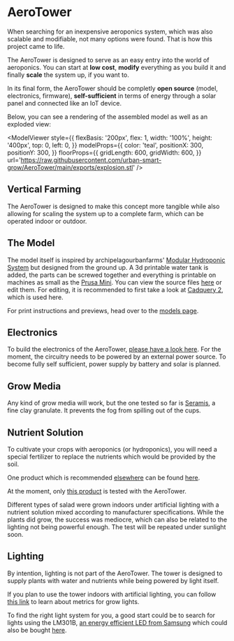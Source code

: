 
<Head>
  <title>AeroTower</title>
</Head>

# AeroTower

When searching for an inexpensive aeroponics system, which was also scalable and modifiable, not many options were found. That is how this project came to life.

The AeroTower is designed to serve as an easy entry into the world of aeroponics. You can start at **low cost**, **modify** everything as you build it and finally **scale** the system up, if you want to.

In its final form, the AeroTower should be completly **open source** (model, electronics, firmware), **self-sufficient** in terms of energy through a solar panel and connected like an IoT device.

Below, you can see a rendering of the assembled model as well as an exploded view:

<div style={{display: 'flex', flexWrap: 'wrap'}}>
  <ModelViewer
    style={{
      flexBasis: '200px',
      flex: 1,
      width: '100%',
      height: '400px',
      top: 0,
      left: 0,
    }}
    url='https://raw.githubusercontent.com/urban-smart-grow/AeroTower/main/exports/assembly.stl'
  />

  <ModelViewer
    style={{
      flexBasis: '200px',
      flex: 1,
      width: '100%',
      height: '400px',
      top: 0,
      left: 0,
    }}
    modelProps={{
      color: 'teal',
      positionX: 300,
      positionY: 300,
    }}
    floorProps={{
      gridLength: 600,
      gridWidth: 600,
    }}
    url='https://raw.githubusercontent.com/urban-smart-grow/AeroTower/main/exports/explosion.stl'
  />
</div>

## Vertical Farming

<VerticalFarming />

The AeroTower is designed to make this concept more tangible while also allowing for scaling the system up to a complete farm, which can be operated indoor or outdoor.

## The Model

The model itself is inspired by archipelagourbanfarms' [Modular Hydroponic System](https://www.thingiverse.com/thing:2403922) but designed from the ground up. A 3d printable water tank is added, the parts can be screwed together and everything is printable on machines as small as the [Prusa Mini](https://www.prusa3d.com/category/original-prusa-mini/). You can view the source files [here](https://github.com/mfillmer/3d-modelling/tree/master/smart_grow/aero_tower) or edit them. For editing, it is recommended to first take a look at [Cadquery 2](https://cadquery.readthedocs.io/en/latest/index.html), which is used here.

For print instructions and previews, head over to the [models page](./aerotower/models).

## Electronics

To build the electronics of the AeroTower, [please have a look here](aerotower/electronics).
For the moment, the circuitry needs to be powered by an external power source. To become fully self sufficient, power supply by battery and solar is planned.

## Grow Media

Any kind of grow media will work, but the one tested so far is [Seramis](https://www.seramis.com/), a fine clay granulate.
It prevents the fog from spilling out of the cups.

## Nutrient Solution

To cultivate your crops with aeroponics (or hydroponics), you will need a special fertilizer to replace the nutrients which would be provided by the soil.

One product which is recommended [elsewhere](https://www.nosoilsolutions.com/mix-three-part-nutrient-solution) can be found [here](https://www.amazon.com/General-Hydroponics-Flora-Bloom-Fertilizer/dp/B01I4U0M32).

At the moment, only [this product](https://bionovanutrients.com/Bionova-Aero-Supermix/50041Z) is tested with the AeroTower.

Different types of salad were grown indoors under artificial lighting with a nutrient solution mixed according to manufacturer specifications.
While the plants did grow, the success was mediocre, which can also be related to the lighting not being powerful enough.
The test will be repeated under sunlight soon.

## Lighting

By intention, lighting is not part of the AeroTower. The tower is designed to supply plants with water and nutrients while being powered by light itself.

If you plan to use the tower indoors with artificial lighting, you can follow [this link](https://lightsciencetech.com/what-are-par-ppf-and-ppfd-and-why-should-you-care/) to learn about metrics for grow lights.

To find the right light system for you, a good start could be to search for lights using the LM301B, [an energy efficient LED from Samsung](https://hackaday.com/2022/10/31/a-single-watt-hydroponic-lighting-system/) which could also be bought [here](https://www.led-tech.de/de/21x-Samsung-LM301B-Streifenplatine-3500k).
